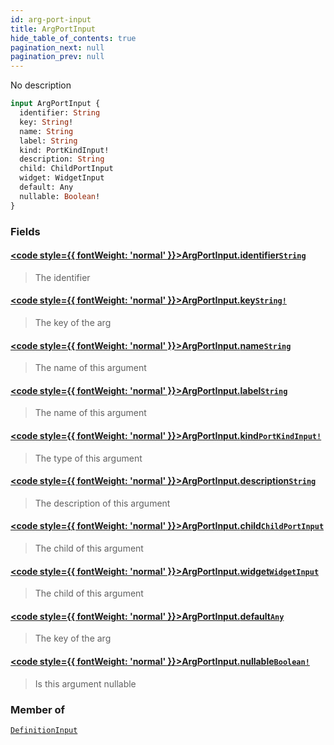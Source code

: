 ```yaml
---
id: arg-port-input
title: ArgPortInput
hide_table_of_contents: true
pagination_next: null
pagination_prev: null
---
```








No description

```graphql
input ArgPortInput {
  identifier: String
  key: String!
  name: String
  label: String
  kind: PortKindInput!
  description: String
  child: ChildPortInput
  widget: WidgetInput
  default: Any
  nullable: Boolean!
}
```


### Fields

#### [<code style={{ fontWeight: 'normal' }}>ArgPortInput.<b>identifier</b></code>](#)<Bullet />[`String`](/docs/schemas/arkitekt/scalars/string) <Badge class="secondary" text="scalar"/>
> The identifier
> 

#### [<code style={{ fontWeight: 'normal' }}>ArgPortInput.<b>key</b></code>](#)<Bullet />[`String!`](/docs/schemas/arkitekt/scalars/string) <Badge class="secondary" text="non-null"/> <Badge class="secondary" text="scalar"/>
> The key of the arg
> 

#### [<code style={{ fontWeight: 'normal' }}>ArgPortInput.<b>name</b></code>](#)<Bullet />[`String`](/docs/schemas/arkitekt/scalars/string) <Badge class="secondary" text="scalar"/>
> The name of this argument
> 

#### [<code style={{ fontWeight: 'normal' }}>ArgPortInput.<b>label</b></code>](#)<Bullet />[`String`](/docs/schemas/arkitekt/scalars/string) <Badge class="secondary" text="scalar"/>
> The name of this argument
> 

#### [<code style={{ fontWeight: 'normal' }}>ArgPortInput.<b>kind</b></code>](#)<Bullet />[`PortKindInput!`](/docs/schemas/arkitekt/enums/port-kind-input) <Badge class="secondary" text="non-null"/> <Badge class="secondary" text="enum"/>
> The type of this argument
> 

#### [<code style={{ fontWeight: 'normal' }}>ArgPortInput.<b>description</b></code>](#)<Bullet />[`String`](/docs/schemas/arkitekt/scalars/string) <Badge class="secondary" text="scalar"/>
> The description of this argument
> 

#### [<code style={{ fontWeight: 'normal' }}>ArgPortInput.<b>child</b></code>](#)<Bullet />[`ChildPortInput`](/docs/schemas/arkitekt/inputs/child-port-input) <Badge class="secondary" text="input"/>
> The child of this argument
> 

#### [<code style={{ fontWeight: 'normal' }}>ArgPortInput.<b>widget</b></code>](#)<Bullet />[`WidgetInput`](/docs/schemas/arkitekt/inputs/widget-input) <Badge class="secondary" text="input"/>
> The child of this argument
> 

#### [<code style={{ fontWeight: 'normal' }}>ArgPortInput.<b>default</b></code>](#)<Bullet />[`Any`](/docs/schemas/arkitekt/scalars/any) <Badge class="secondary" text="scalar"/>
> The key of the arg
> 

#### [<code style={{ fontWeight: 'normal' }}>ArgPortInput.<b>nullable</b></code>](#)<Bullet />[`Boolean!`](/docs/schemas/arkitekt/scalars/boolean) <Badge class="secondary" text="non-null"/> <Badge class="secondary" text="scalar"/>
> Is this argument nullable
> 



### Member of

[`DefinitionInput`](/docs/schemas/arkitekt/inputs/definition-input)  <Badge class="secondary" text="input"/>



